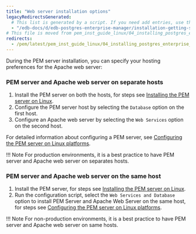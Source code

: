 ```yaml
---
title: "Web server installation options"
legacyRedirectsGenerated:
  # This list is generated by a script. If you need add entries, use the `legacyRedirects` key.
  - "/edb-docs/d/edb-postgres-enterprise-manager/installation-getting-started/linux-installation-guide/8.0/installing_pem_server_and_apache_web_server_preferences.html"
# This file is moved from pem_inst_guide_linux/04_installing_postgres_enterprise_manager
redirects:
  - /pem/latest/pem_inst_guide_linux/04_installing_postgres_enterprise_manager/02_installing_pem_server_and_apache_web_server_preferences/
---
```


During the PEM server installation, you can specify your hosting preferences for the Apache web server:

###  PEM server and Apache web server on separate hosts

1.  Install the PEM server on both the hosts, for steps see [Installing the PEM server on Linux](using_edb_repository).
2.  Configure the PEM server host by selecting the `Database` option on the first host. 
3.  Configure an Apache web server by selecting the `Web Services` option on the second host.

For detailed information about configuring a PEM server, see [Configuring the PEM server on Linux platforms](configuring_the_pem_server_on_linux).

!!! Note
    For production environments, it is a best practice to have PEM server and Apache web server on separates hosts.
 
###  PEM server and Apache web server on the same host

1.  Install the PEM server, for steps see [Installing the PEM server on Linux](using_edb_repository).
2.  Run the configuration script, select the `Web Services and Database` option to install PEM Server and Apache Web Server on the same host, for steps see [Configuring the PEM server on Linux platforms](configuring_the_pem_server_on_linux).

!!! Note
    For non-production environments, it is a best practice to have PEM server and Apache web server on same hosts.

